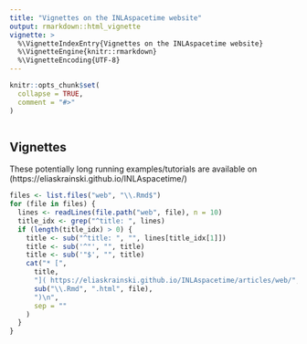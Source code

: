 ```yaml
---
title: "Vignettes on the INLAspacetime website"
output: rmarkdown::html_vignette
vignette: >
  %\VignetteIndexEntry{Vignettes on the INLAspacetime website}
  %\VignetteEngine{knitr::rmarkdown}
  %\VignetteEncoding{UTF-8}
---
```


```r
knitr::opts_chunk$set(
  collapse = TRUE,
  comment = "#>"
)
```

```r
```

## Vignettes

These potentially long running examples/tutorials are available on
(https://eliaskrainski.github.io/INLAspacetime/)

```r
files <- list.files("web", "\\.Rmd$")
for (file in files) {
  lines <- readLines(file.path("web", file), n = 10)
  title_idx <- grep("^title: ", lines)
  if (length(title_idx) > 0) {
    title <- sub("^title: ", "", lines[title_idx[1]])
    title <- sub('^"', "", title)
    title <- sub('"$', "", title)
    cat("* [",
      title,
      "]( https://eliaskrainski.github.io/INLAspacetime/articles/web/",
      sub("\\.Rmd", ".html", file),
      ")\n",
      sep = ""
    )
  }
}
```

<!-- ## Package vignettes -->

<!-- These package vignettes are also available on -->
<!-- (https://eliaskrainski.github.io/INLAspacetime/) -->

<!-- ```{r, echo=FALSE,results="asis"} -->
<!-- files <- list.files(".", "\\.Rmd$") -->
<!-- for (file in files) { -->
<!--   lines <- readLines(file, n = 10) -->
<!--   title_idx <- grep("^title: ", lines) -->
<!--   if (length(title_idx) > 0) { -->
<!--     title <- sub("^title: ", "", lines[title_idx[1]]) -->
<!--     title <- sub('^"', "", title) -->
<!--     title <- sub('"$', "", title) -->
<!--     cat("* [", -->
<!--       title, -->
<!--       "](https://eliaskrainski.github.io/INLAspacetime/vignettes/", -->
<!--       sub("\\.Rmd", ".html", file), -->
<!--       ")\n", -->
<!--       sep = "" -->
<!--     ) -->
<!--   } -->
<!-- } -->
<!-- ``` -->

